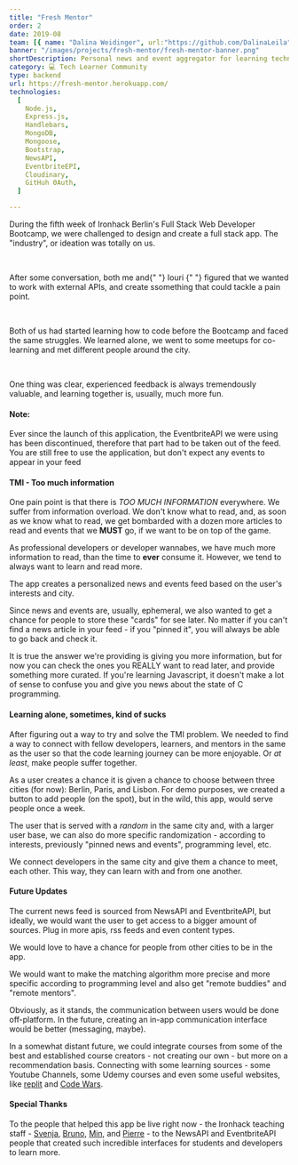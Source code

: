 ```yaml
---
title: "Fresh Mentor"
order: 2
date: 2019-08
team: [{ name: "Dalina Weidinger", url:"https://github.com/DalinaLeila" }]
banner: "/images/projects/fresh-mentor/fresh-mentor-banner.png"
shortDescription: Personal news and event aggregator for learning technologies
category: 💻 Tech Learner Community
type: backend
url: https://fresh-mentor.herokuapp.com/
technologies:
  [
    Node.js,
    Express.js,
    Handlebars,
    MongoDB,
    Mongoose,
    Bootstrap,
    NewsAPI,
    EventbriteEPI,
    Cloudinary,
    GitHuh 0Auth,
  ]

---
```


<TLDR>
  <p>
    During the fifth week of Ironhack Berlin's Full Stack Web Developer
    Bootcamp, we were challenged to design and create a full stack app. The
    "industry", or ideation was totally on us.
  </p>
  <br />
  <p>
    After some conversation, both me and{" "}
    <NextLink
      textDecoration="underline"
      href="https://github.com/iourisorokine"
    >
      Iouri
    </NextLink>{" "}
    figured that we wanted to work with external APIs, and create ssomething
    that could tackle a pain point.
  </p>
  <br />
  <p>
    Both of us had started learning how to code before the Bootcamp and faced
    the same struggles. We learned alone, we went to some meetups for
    co-learning and met different people around the city.
  </p>
  <br />
  <p>
    One thing was clear, experienced feedback is always tremendously valuable,
    and learning together is, usually, much more fun.
  </p>
</TLDR>

#### Note:

Ever since the launch of this application, the EventbriteAPI we were using has been discontinued, therefore that part had to be taken out of the feed. You are still free to use the application, but don't expect any events to appear in your feed

#### TMI - Too much information

One pain point is that there is _TOO MUCH INFORMATION_ everywhere. We suffer from information overload. We don't know what to read, and, as soon as we know what to read, we get bombarded with a dozen more articles to read and events that we **MUST** go, if we want to be on top of the game.

As professional developers or developer wannabes, we have much more information to read, than the time to **ever** consume it. However, we tend to always want to learn and read more.

The app creates a personalized news and events feed based on the user's interests and city.

Since news and events are, usually, ephemeral, we also wanted to get a chance for people to store these "cards" for see later. No matter if you can't find a news article in your feed - if you "pinned it", you will always be able to go back and check it.

It is true the answer we're providing is giving you more information, but for now you can check the ones you REALLY want to read later, and provide something more curated. If you're learning Javascript, it doesn't make a lot of sense to confuse you and give you news about the state of C programming.

#### Learning alone, sometimes, kind of sucks

After figuring out a way to try and solve the TMI problem. We needed to find a way to connect with fellow developers, learners, and mentors in the same as the user so that the code learning journey can be more enjoyable. Or _at least_, make people suffer together.

As a user creates a chance it is given a chance to choose between three cities (for now): Berlin, Paris, and Lisbon.
For demo purposes, we created a button to add people (on the spot), but in the wild, this app, would serve people once a week.

The user that is served with a _random_ in the same city and, with a larger user base, we can also do more specific randomization - according to interests, previously "pinned news and events", programming level, etc.

We connect developers in the same city and give them a chance to meet, each other. This way, they can learn with and from one another.

#### Future Updates

The current news feed is sourced from NewsAPI and EventbriteAPI, but ideally, we would want the user to get access to a bigger amount of sources. Plug in more apis, rss feeds and even content types.

We would love to have a chance for people from other cities to be in the app.

We would want to make the matching algorithm more precise and more specific according to programming level and also get "remote buddies" and "remote mentors".

Obviously, as it stands, the communication between users would be done off-platform. In the future, creating an in-app communication interface would be better (messaging, maybe).

In a somewhat distant future, we could integrate courses from some of the best and established course creators - not creating our own - but more on a recommendation basis. Connecting with some learning sources - some Youtube Channels, some Udemy courses and even some useful websites, like [replit](repl.it) and [Code Wars](https://codewars.com).

#### Special Thanks

To the people that helped this app be live right now - the Ironhack teaching staff - [Svenja](https://github.com/Svemakawe), [Bruno](https://github.com/brudolce), [Min](https://github.com/angminsheng), and [Pierre](https://github.com/pierreportal) - to the NewsAPI and EventbriteAPI people that created such incredible interfaces for students and developers to learn more.
